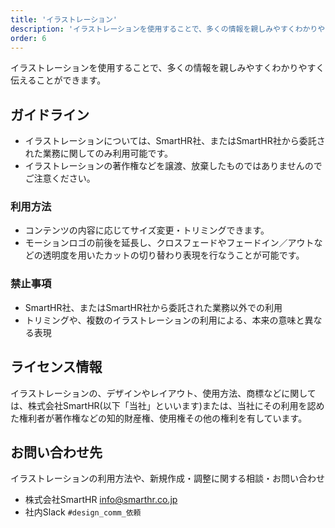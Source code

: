 ```yaml
---
title: 'イラストレーション'
description: 'イラストレーションを使用することで、多くの情報を親しみやすくわかりやすく伝えることができます。イラストレーションの、デザインやレイアウト、使用方法、商標などに関しては、株式会社SmartHR(以下「当社」といいます)または、当社にその利用を認めた権利者が著作権などの知的財産権、使用権その他の権利を有しています。'
order: 6
---
```

イラストレーションを使用することで、多くの情報を親しみやすくわかりやすく伝えることができます。

## ガイドライン

- イラストレーションについては、SmartHR社、またはSmartHR社から委託された業務に関してのみ利用可能です。
- イラストレーションの著作権などを譲渡、放棄したものではありませんのでご注意ください。

### 利用方法
- コンテンツの内容に応じてサイズ変更・トリミングできます。
- モーションロゴの前後を延長し、クロスフェードやフェードイン／アウトなどの透明度を用いたカットの切り替わり表現を行なうことが可能です。


### 禁止事項
- SmartHR社、またはSmartHR社から委託された業務以外での利用
- トリミングや、複数のイラストレーションの利用による、本来の意味と異なる表現


## ライセンス情報
イラストレーションの、デザインやレイアウト、使用方法、商標などに関しては、株式会社SmartHR(以下「当社」といいます)または、当社にその利用を認めた権利者が著作権などの知的財産権、使用権その他の権利を有しています。

## お問い合わせ先
イラストレーションの利用方法や、新規作成・調整に関する相談・お問い合わせ

- 株式会社SmartHR info@smarthr.co.jp
- 社内Slack `#design_comm_依頼`
